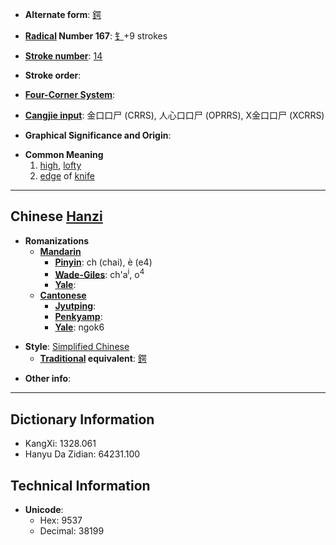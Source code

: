 * '''Alternate form''': [[鍔]]

* '''[[Wiktionary:Chinese radical index| Radical]] Number 167''': [[Wiktionary:Chinese radical index 钅|钅]]+9 strokes

* '''[[Wiktionary:Chinese total strokes index|Stroke number]]''': [[Wiktionary:Chinese total strokes index 14|14]]

* '''Stroke order''': 

* '''[[Wiktionary:Chinese four corner index|Four-Corner System]]''': 

* '''[[Wiktionary:Chinese Cangjie index|Cangjie input]]''': 金口口尸 (CRRS), 人心口口尸 (OPRRS), X金口口尸 (XCRRS)

* '''Graphical Significance and Origin''': 

* '''Common Meaning'''
*#[[high]], [[lofty]]
*# [[edge]] of [[knife]]

----

== Chinese [[Hanzi]] ==

* '''Romanizations'''
** '''[[Mandarin]]'''
*** '''[[Pinyin]]''': ch (chai), è (e4)
*** '''[[Wade-Giles]]''': ch'a<sup>i</sup>, o<sup>4</sup>
*** '''[[Yale]]''': 
** '''[[Cantonese]]'''
*** '''[[Jyutping]]''':
*** '''[[Penkyamp]]''': 
*** '''[[Yale]]''': ngok6

* '''Style''': [[Simplified Chinese]] 
** '''[[Traditional Chinese|Traditional]] equivalent''': [[鍔]]

* '''Other info''': 

----

== Dictionary Information ==

* KangXi: 1328.061
* Hanyu Da Zidian: 64231.100

== Technical Information ==

* '''Unicode''':
** Hex: 9537
** Decimal: 38199